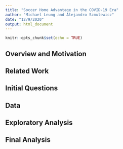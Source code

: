 ```yaml
---
title: "Soccer Home Advantage in the COVID-19 Era"
author: "Michael Leung and Alejandro Szmulewicz"
date: "12/9/2020"
output: html_document
---
```


```r
knitr::opts_chunk$set(echo = TRUE)
```

## Overview and Motivation 
## Related Work
## Initial Questions
## Data
## Exploratory Analysis
## Final Analysis
